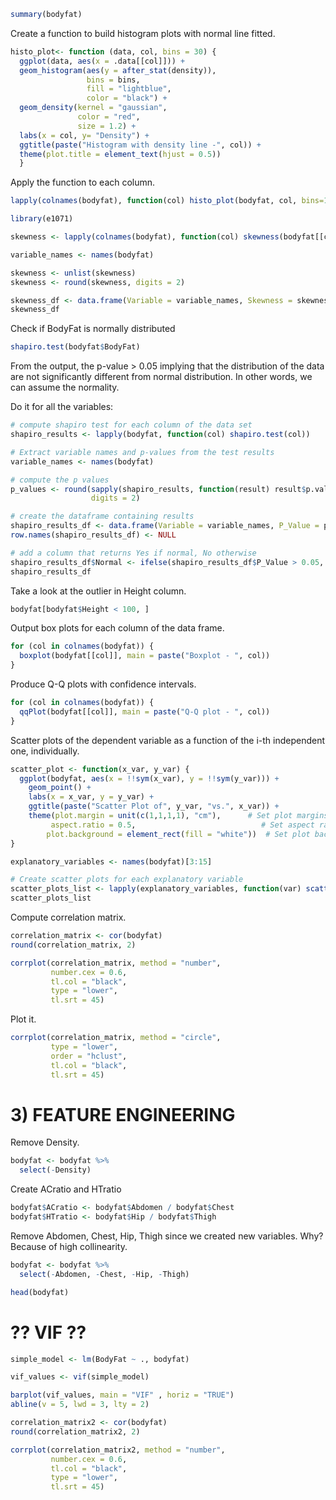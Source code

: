 ```r
summary(bodyfat)
```

Create a function to build histogram plots with normal line fitted.
```r
histo_plot<- function (data, col, bins = 30) {
  ggplot(data, aes(x = .data[[col]])) + 
  geom_histogram(aes(y = after_stat(density)),
                 bins = bins,
                 fill = "lightblue",
                 color = "black") + 
  geom_density(kernel = "gaussian",
               color = "red",
               size = 1.2) + 
  labs(x = col, y= "Density") +
  ggtitle(paste("Histogram with density line -", col)) +
  theme(plot.title = element_text(hjust = 0.5))
  }
```


Apply the function to each column.
```r
lapply(colnames(bodyfat), function(col) histo_plot(bodyfat, col, bins=16))
```


```r
library(e1071)

skewness <- lapply(colnames(bodyfat), function(col) skewness(bodyfat[[col]]))

variable_names <- names(bodyfat)

skewness <- unlist(skewness)
skewness <- round(skewness, digits = 2)

skewness_df <- data.frame(Variable = variable_names, Skewness = skewness)
skewness_df
```


Check if BodyFat is normally distributed
```r
shapiro.test(bodyfat$BodyFat)
```
From the output, the p-value > 0.05 implying that the distribution of the data are not significantly different from normal distribution. In other words, we can assume the normality.

Do it for all the variables:
```r
# compute shapiro test for each column of the data set
shapiro_results <- lapply(bodyfat, function(col) shapiro.test(col))

# Extract variable names and p-values from the test results
variable_names <- names(bodyfat)

# compute the p values
p_values <- round(sapply(shapiro_results, function(result) result$p.value), 
                  digits = 2)

# create the dataframe containing results 
shapiro_results_df <- data.frame(Variable = variable_names, P_Value = p_values)
row.names(shapiro_results_df) <- NULL

# add a column that returns Yes if normal, No otherwise
shapiro_results_df$Normal <- ifelse(shapiro_results_df$P_Value > 0.05, "Yes", "No")
shapiro_results_df
```



Take a look at the outlier in Height column.
```r
bodyfat[bodyfat$Height < 100, ]
```


Output box plots for each column of the data frame.
```r
for (col in colnames(bodyfat)) {
  boxplot(bodyfat[[col]], main = paste("Boxplot - ", col))
}
```

Produce Q-Q plots with confidence intervals.
```r
for (col in colnames(bodyfat)) {
  qqPlot(bodyfat[[col]], main = paste("Q-Q plot - ", col))
}
```


Scatter plots of the dependent variable as a function of the i-th independent one, individually.
```r
scatter_plot <- function(x_var, y_var) {
  ggplot(bodyfat, aes(x = !!sym(x_var), y = !!sym(y_var))) +
    geom_point() +
    labs(x = x_var, y = y_var) +
    ggtitle(paste("Scatter Plot of", y_var, "vs.", x_var)) +
    theme(plot.margin = unit(c(1,1,1,1), "cm"),      # Set plot margins
         aspect.ratio = 0.5,                            # Set aspect ratio (square)
        plot.background = element_rect(fill = "white"))  # Set plot background color
}
```

```r
explanatory_variables <- names(bodyfat)[3:15]

# Create scatter plots for each explanatory variable
scatter_plots_list <- lapply(explanatory_variables, function(var) scatter_plot(var, "BodyFat"))
scatter_plots_list
```


Compute correlation matrix.
```r
correlation_matrix <- cor(bodyfat)
round(correlation_matrix, 2)
```

```r
corrplot(correlation_matrix, method = "number", 
         number.cex = 0.6, 
         tl.col = "black", 
         type = "lower", 
         tl.srt = 45)
```



Plot it.
```r
corrplot(correlation_matrix, method = "circle", 
         type = "lower",
         order = "hclust",
         tl.col = "black", 
         tl.srt = 45)
```


# 3) FEATURE ENGINEERING
Remove Density.
```r
bodyfat <- bodyfat %>%
  select(-Density)
```

Create ACratio and HTratio
```r
bodyfat$ACratio <- bodyfat$Abdomen / bodyfat$Chest
bodyfat$HTratio <- bodyfat$Hip / bodyfat$Thigh
```

Remove Abdomen, Chest, Hip, Thigh since we created new variables. 
Why? Because of high collinearity.
```r
bodyfat <- bodyfat %>% 
  select(-Abdomen, -Chest, -Hip, -Thigh)
```

```r
head(bodyfat)
```

# ?? VIF ??
```r
simple_model <- lm(BodyFat ~ ., bodyfat)
```

```r
vif_values <- vif(simple_model)

barplot(vif_values, main = "VIF" , horiz = "TRUE")
abline(v = 5, lwd = 3, lty = 2)
```



```r
correlation_matrix2 <- cor(bodyfat)
round(correlation_matrix2, 2)
```

```r
corrplot(correlation_matrix2, method = "number", 
         number.cex = 0.6, 
         tl.col = "black", 
         type = "lower", 
         tl.srt = 45)
```